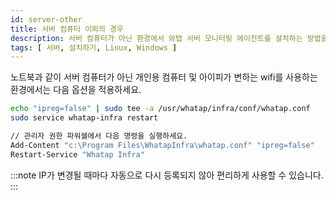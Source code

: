 ```yaml
---
id: server-other
title: 서버 컴퓨터 이외의 경우
description: 서버 컴퓨터가 아닌 환경에서 와탭 서버 모니터링 에이전트를 설치하는 방법을 제공합니다.
tags: [ 서버, 설치하기, Linux, Windows ]
---
```



노트북과 같이 서버 컴퓨터가 아닌 개인용 컴퓨터 및 아이피가 변하는 wifi를 사용하는 환경에서는 다음 옵션을 적용하세요. 

<Tabs>
<TabItem value="lx" label="Linux">

```bash title=SH
echo "ipreg=false" | sudo tee -a /usr/whatap/infra/conf/whatap.conf
sudo service whatap-infra restart
```

</TabItem>
<TabItem value="wd" label="Windows">

```bash title='SH' {2,3}
// 관리자 권한 파워쉘에서 다음 명령을 실행하세요.
Add-Content "c:\Program Files\WhatapInfra\whatap.conf" "ipreg=false"
Restart-Service "Whatap Infra"
```

</TabItem>
</Tabs> 

:::note
IP가 변경될 때마다 자동으로 다시 등록되지 않아 편리하게 사용할 수 있습니다.
:::

